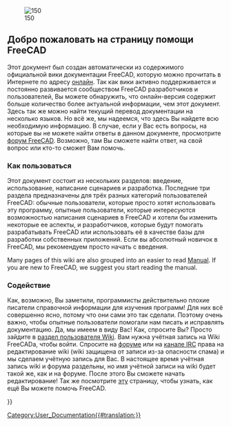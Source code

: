 <languages/>
{{Docnav/ru
|
|[[About_FreeCAD/ru|О FreeCAD]]
}}

[[Image:Crystal_Clear_app_tutorials.png|right|150]]

<span id="Welcome_to_the_FreeCAD_on-line_help"></span>
== Добро пожаловать на страницу помощи FreeCAD ==

<div class="mw-translate-fuzzy">
Этот документ был создан автоматически из содержимого официальной вики документации FreeCAD, которую можно прочитать в Интернете по адресу [http://www.freecadweb.org/wiki/index.php?title=Main_Page/ru онлайн]. Так как вики активно поддерживается и постоянно развивается сообществом FreeCAD разработчиков и пользователей, Вы можете обнаружить, что онлайн-версия содержит больше количество более актуальной информации, чем этот документ. Здесь так же можно найти текущий перевод документации на несколько языков. Но всё же, мы надеемся, что здесь Вы найдете всю необходимую информацию. В случае, если у Вас есть вопросы, на которые вы не можете найти ответы в данном документе, просмотрите [http://forum.freecadweb.org/index.php форум FreeCAD]. Возможно, там Вы сможете найти ответ, на свой вопрос или кто-то сможет Вам помочь.
</div>

<span id="How_to_use"></span>
=== Как пользоваться ===

<div class="mw-translate-fuzzy">
Этот документ состоит из нескольких разделов: введение, использование, написание сценариев и разработка. Последние три раздела предназначены для трёх разных категорий пользователей FreeCAD: обычные пользователи, которые просто хотят использовать эту программу, опытные пользователи, которые интересуются возможностью написания сценариев в FreeCAD и хотели бы изменить некоторые ее аспекты, и разработчиков, которые будут помогать разрабатывать FreeCAD или использовать её в качестве базы для разработки собственных приложений. Если вы абсолютный новичок в FreeCAD, мы рекомендуем просто начать с введения.
</div>

Many pages of this wiki are also grouped into an easier to read [[Manual|Manual]]. If you are new to FreeCAD, we suggest you start reading the manual.

<span id="Contribute"></span>
=== Содействие ===

<div class="mw-translate-fuzzy">
Как, возможно, Вы заметили, программисты действительно плохие писатели справочной информации для изучения программ! Для них всё совершенно ясно, потому что они сами это так сделали. Поэтому очень важно, чтобы опытные пользователи помогали нам писать и исправлять документацию. Да, мы имеем в виду Вас! Как, спросите Вы? Просто зайдите в [https://wiki.freecadweb.org/Main_Page/ru раздел пользователя Wiki]. Вам нужна учётная запись на Wiki FreeCADа, чтобы войти. Спросите на [http://forum.freecadweb.org/viewtopic.php?f=10&t=571 форуме] или на [https://wiki.freecadweb.org/Help/ru#Internet_Relay_Chat_.28IRC.29 канале IRC] права на редактирование wiki (wiki защищена от записи из-за опасности спама) и мы сделаем учётную запись для Вас. В настоящее время учётная запись wiki и форума раздельны, но имя учётной записи на wiki будет такой же, как и на форуме. После этого Вы сможете начать редактирование! Так же посмотрите [https://wiki.freecadweb.org/Help_FreeCAD/ru эту] страницу, чтобы узнать, как ещё Вы можете помочь FreeCAD.
</div>

{{Docnav/ru
|
|[[About_FreeCAD/ru|О FreeCAD]]
}}

{{Userdocnavi{{#translation:}}}}
[[Category:User_Documentation{{#translation:}}]]